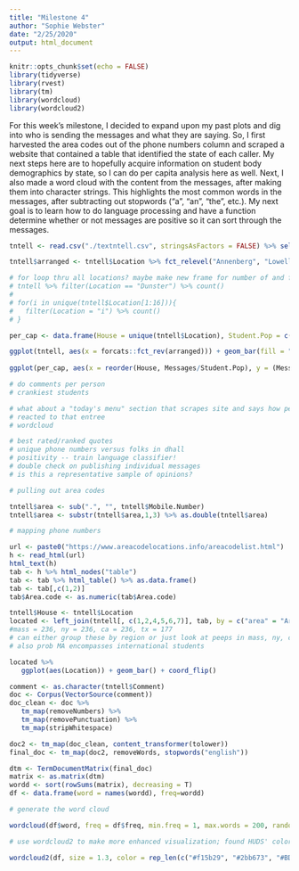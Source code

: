```yaml
---
title: "Milestone 4"
author: "Sophie Webster"
date: "2/25/2020"
output: html_document
---
```


```r
knitr::opts_chunk$set(echo = FALSE)
library(tidyverse)
library(rvest)
library(tm)
library(wordcloud)
library(wordcloud2)
```
For this week's milestone, I decided to expand upon my past plots and dig into who is sending the messages and what they are saying. So, I first harvested the area codes out of the phone numbers column and scraped a website that contained a table that identified the state of each caller. My next steps here are to hopefully acquire information on student body demographics by state, so I can do per capita analysis here as well. Next, I also made a word cloud with the content from the messages, after making them into character strings. This highlights the most common words in the messages, after subtracting out stopwords ("a", "an", "the", etc.). My next goal is to learn how to do language processing and have a function determine whether or not messages are positive so it can sort through the messages.
```r
tntell <- read.csv("./textntell.csv", stringsAsFactors = FALSE) %>% select(Start, Tracker, Location, Mobile.Number, Comment)
```

```r
tntell$arranged <- tntell$Location %>% fct_relevel("Annenberg", "Lowell", "Dunster", "Cabot", "Quincy", "Mather", "Pforzheimer", "Winthrop", "Currier", "Leverett", "Eliot", "Adams", "Hillel", "Kirkland", "FlyBy", "Dudley")

# for loop thru all locations? maybe make new frame for number of and folks per house
# tntell %>% filter(Location == "Dunster") %>% count()
# 
# for(i in unique(tntell$Location[1:16])){
#   filter(Location = "i") %>% count()
# }

per_cap <- data.frame(House = unique(tntell$Location), Student.Pop = c(371, 414, 476, 430, 408, 466, 381, 361, 1715, 388, NA, 403, 515, NA, 390, NA), Messages = c(143, 361, 255, 61, 143, 41, 163, 275, 429, 276, NA, 189, 73, NA, 19, NA)) %>% filter(!is.na(Student.Pop))

ggplot(tntell, aes(x = forcats::fct_rev(arranged))) + geom_bar(fill = "#f15b29") + coord_flip() + ggtitle("Who Sent HUDS the Most Messages in 2019?") + labs(y = "", x = "") + theme_light()
       
ggplot(per_cap, aes(x = reorder(House, Messages/Student.Pop), y = (Messages/Student.Pop))) + geom_col(fill = "#f15b29") + coord_flip() + ggtitle("Messages Per Capita By Harvard House") + labs(y = "", x = "") + theme_light() #+ labs(y = "Messages Per Capita")

# do comments per person
# crankiest students

# what about a "today's menu" section that scrapes site and says how people in the past have
# reacted to that entree
# wordcloud

# best rated/ranked quotes
# unique phone numbers versus folks in dhall
# positivity -- train language classifier!
# double check on publishing individual messages
# is this a representative sample of opinions?
```

```r
# pulling out area codes 

tntell$area <- sub(".", "", tntell$Mobile.Number)
tntell$area <- substr(tntell$area,1,3) %>% as.double(tntell$area)

# mapping phone numbers

url <- paste0("https://www.areacodelocations.info/areacodelist.html")
h <- read_html(url)
html_text(h)
tab <- h %>% html_nodes("table")
tab <- tab %>% html_table() %>% as.data.frame()
tab <- tab[,c(1,2)]
tab$Area.code <- as.numeric(tab$Area.code)

tntell$House <- tntell$Location
located <- left_join(tntell[, c(1,2,4,5,6,7)], tab, by = c("area" = "Area.code"))
#mass = 236, ny = 236, ca = 236, tx = 177
# can either group these by region or just look at peeps in mass, ny, ca, tx
# also prob MA encompasses international students

```

```r
located %>%
   ggplot(aes(Location)) + geom_bar() + coord_flip()
```

```r
comment <- as.character(tntell$Comment)
doc <- Corpus(VectorSource(comment))
doc_clean <- doc %>%
   tm_map(removeNumbers) %>%
   tm_map(removePunctuation) %>%
   tm_map(stripWhitespace)

doc2 <- tm_map(doc_clean, content_transformer(tolower))
final_doc <- tm_map(doc2, removeWords, stopwords("english"))

dtm <- TermDocumentMatrix(final_doc)
matrix <- as.matrix(dtm)
wordd <- sort(rowSums(matrix), decreasing = T)
df <- data.frame(word = names(wordd), freq=wordd)
```

```r
# generate the word cloud

wordcloud(df$word, freq = df$freq, min.freq = 1, max.words = 200, random.order = F, rot.per=0.35, colors=brewer.pal(8,"Dark2"))

# use wordcloud2 to make more enhanced visualization; found HUDS' color palette 

wordcloud2(df, size = 1.3, color = rep_len(c("#f15b29", "#2bb673", "#BDD2FF", "#f3b204", "#F59187"), nrow(demoFreq)))
```


